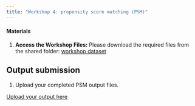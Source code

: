 ```yaml
---
title: "Workshop 4: propensity score matching (PSM)"
---
```


::: callout-note
#### Materials

1.  **Access the Workshop Files:** Please download the required files from the shared folder: [workshop dataset](https://drive.google.com/drive/folders/1WguQD-Zp4UfYfo_zS7w8i7W9ewZGViiH?usp=sharing)
:::

::: {.callout-tip}
## Output submission

1. Upload your completed PSM output files.

<a href="https://forms.gle/dq8ekeeBWah49M7L8" target="_blank" class="btn-slides">Upload your output here</a>
:::